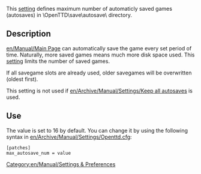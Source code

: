 [[Category:en/Manual/Settings & Preferences]]

This [[en/Archive/Manual/Settings/Advanced Settings|setting]] defines maximum number of automaticly saved games (autosaves) in \OpenTTD\save\autosave\ directory.  

== Description ==

[[en/Manual/Main Page]] can automatically save the game every set period of time. Naturally, more saved games means much more disk space used. This [[en/Archive/Manual/Settings/Advanced Settings|setting]] limits the number of saved games.

If all savegame slots are already used, older savegames will be overwritten (oldest first).

This setting is not used if [[en/Archive/Manual/Settings/Keep all autosaves]] is used.

== Use ==

The value is set to 16 by default. You can change it by using the following syntax in [[en/Archive/Manual/Settings/Openttd.cfg]]:
<pre>[patches]
max_autosave_num = value</pre>